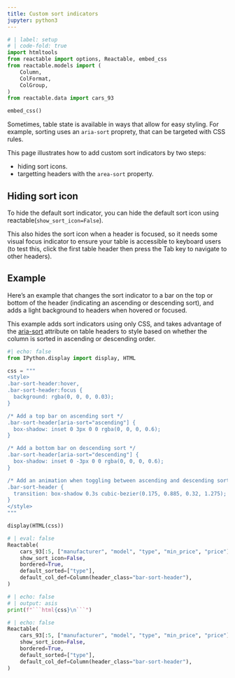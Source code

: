 ```yaml
---
title: Custom sort indicators
jupyter: python3
---
```


```python
# | label: setup
# | code-fold: true
import htmltools
from reactable import options, Reactable, embed_css
from reactable.models import (
    Column,
    ColFormat,
    ColGroup,
)
from reactable.data import cars_93

embed_css()
```

Sometimes, table state is available in ways that allow for easy styling. For example, sorting uses an `aria-sort` proprety, that can be targeted with CSS rules.

This page illustrates how to add custom sort indicators by two steps:

* hiding sort icons.
* targetting headers with the `area-sort` property.

## Hiding sort icon

To hide the default sort indicator, you can hide the default sort icon using reactable(`show_sort_icon=False`).

This also hides the sort icon when a header is focused, so it needs some visual focus indicator to ensure your table is accessible to keyboard users (to test this, click the first table header then press the Tab key to navigate to other headers).

## Example 

Here’s an example that changes the sort indicator to a bar on the top or bottom of the header (indicating an ascending or descending sort), and adds a light background to headers when hovered or focused.

This example adds sort indicators using only CSS, and takes advantage of the [aria-sort](https://developer.mozilla.org/en-US/docs/Web/Accessibility/ARIA/Attributes/aria-sort) attribute on table headers to style based on whether the column is sorted in ascending or descending order.


```python
#| echo: false
from IPython.display import display, HTML

css = """
<style>
.bar-sort-header:hover,
.bar-sort-header:focus {
  background: rgba(0, 0, 0, 0.03);
}

/* Add a top bar on ascending sort */
.bar-sort-header[aria-sort="ascending"] {
  box-shadow: inset 0 3px 0 0 rgba(0, 0, 0, 0.6);
}

/* Add a bottom bar on descending sort */
.bar-sort-header[aria-sort="descending"] {
  box-shadow: inset 0 -3px 0 0 rgba(0, 0, 0, 0.6);
}

/* Add an animation when toggling between ascending and descending sort */
.bar-sort-header {
  transition: box-shadow 0.3s cubic-bezier(0.175, 0.885, 0.32, 1.275);
}
</style>
"""

display(HTML(css))
```

```python
# | eval: false
Reactable(
    cars_93[:5, ["manufacturer", "model", "type", "min_price", "price"]],
    show_sort_icon=False,
    bordered=True,
    default_sorted=["type"],
    default_col_def=Column(header_class="bar-sort-header"),
)
```

```python
# | echo: false
# | output: asis
print(f"```html{css}\n```")
```




```python
# | echo: false
Reactable(
    cars_93[:5, ["manufacturer", "model", "type", "min_price", "price"]],
    show_sort_icon=False,
    bordered=True,
    default_sorted=["type"],
    default_col_def=Column(header_class="bar-sort-header"),
)
```